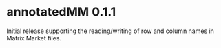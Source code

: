# annotatedMM 0.1.1

Initial release supporting the reading/writing of row and column names in Matrix Market files.
